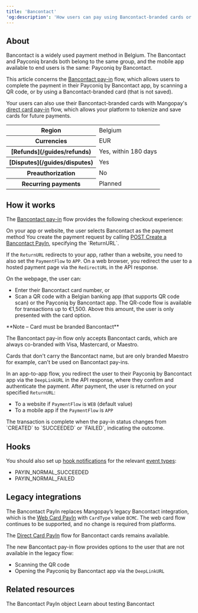 ```yaml
---
title: 'Bancontact'  
'og:description': 'How users can pay using Bancontact-branded cards or Bancontact QR codes.'  
---
```


## About

Bancontact is a widely used payment method in Belgium. The Bancontact and Payconiq brands both belong to the same group, and the mobile app available to end users is the same: Payconiq by Bancontact.

This article concerns the <a href="/api-reference/bancontact/bancontact-payin-object">Bancontact pay-in</a> flow, which allows users to complete the payment in their Payconiq by Bancontact app, by scanning a QR code, or by using a Bancontact-branded card (that is not saved).

Your users can also use their Bancontact-branded cards with Mangopay's [direct card pay-in](/guides/payment-methods/card#one-time-card-payment) flow, which allows your platform to tokenize and save cards for future payments.

<table>
    <tbody>
        <tr>
            <th class="header">Region</th>
            <td class="table-content">
                Belgium
            </td>
            </tr>
        <tr>
            <th class="header">Currencies</th>
            <td class="table-content">
                EUR
            </td>
            </tr>
        <tr>
            <th class="header">[Refunds](/guides/refunds)</th>
            <td class="table-content">
                Yes, within 180 days
            </td>
            </tr>
        <tr>
            <th class="header">[Disputes](/guides/disputes)</th>
            <td class="table-content">
                Yes
            </td>
            </tr>
        <tr>
            <th class="header">Preauthorization</th>
            <td class="table-content">
                No
            </td>
            </tr>
        <tr>
            <th class="header">Recurring&nbsp;payments</th>
            <td class="table-content">
                Planned
            </td>
            </tr>
    </tbody>
</table>

## How it works

The <a href="/api-reference/bancontact/bancontact-payin-object">Bancontact pay-in</a> flow provides the following checkout experience:

<Steps>
<Step title="User chooses payment method">
On your app or website, the user selects Bancontact as the payment method
</Step>
<Step title="Payment initiation">
You create the payment request by calling <a href="/api-reference/bancontact/create-bancontact-payin">POST Create a Bancontact PayIn</a>, specifying the `ReturnURL`. 

If the `ReturnURL` redirects to your app, rather than a website, you need to also set the `PaymentFlow` to `APP`.
</Step>
<Step title="Redirection">
On a web browser, you redirect the user to a hosted payment page via the `RedirectURL` in the API response.

On the webpage, the user can: 
- Enter their Bancontact card number, or
- Scan a QR code with a Belgian banking app (that supports QR code scan) or the Payconiq by Bancontact app. The QR-code flow is available for transactions up to €1,500. Above this amount, the user is only presented with the card option.
<Note>
**Note – Card must be branded Bancontact**

The Bancontact pay-in flow only accepts Bancontact cards, which are always co-branded with Visa, Mastercard, or Maestro.

Cards that don't carry the Bancontact name, but are only branded Maestro for example, can't be used on Bancontact pay-ins.
</Note>

In an app-to-app flow, you redirect the user to their Payconiq by Bancontact app via the `DeepLinkURL` in the API response, where they confirm and authenticate the payment.
</Step>
<Step title="Return">
After payment, the user is returned on your specified `ReturnURL`:
- To a website if `PaymentFlow` is `WEB` (default value)
- To a mobile app if the `PaymentFlow` is `APP`
</Step>
<Step title="Outcome">
The transaction is complete when the pay-in status changes from `CREATED` to `SUCCEEDED` or `FAILED`, indicating the outcome. 
</Step>
</Steps>

## Hooks

You should also set up <a href="/webhooks">hook notifications</a> for the relevant <a href="/webhooks/event-types">event types</a>:

- PAYIN_NORMAL_SUCCEEDED  
- PAYIN_NORMAL_FAILED  

## Legacy integrations

The Bancontact PayIn replaces Mangopay’s legacy Bancontact integration, which is the <a href="/api-reference/web-card-payins/web-card-payin-object">Web Card PayIn</a> with `CardType` value `BCMC`. The web card flow continues to be supported, and no change is required from platforms. 

The <a href="/api-reference/direct-card-payins/direct-card-payin-object">Direct Card PayIn</a> flow for Bancontact cards remains available.

The new Bancontact pay-in flow provides options to the user that are not available in the legacy flow:
- Scanning the QR code 
- Opening the Payconiq by Bancontact app via the `DeepLinkURL`

## Related resources

<CardGroup col={2}>
  <Card
    title="Endpoint"
    href="/api-reference/bancontact/bancontact-payin-object"
  >
    The Bancontact PayIn object
  </Card>
  <Card
    title="Testing"
    href="/testing/payment-methods"
  >
    Learn about testing Bancontact
  </Card>
</CardGroup>